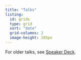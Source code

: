 ```yaml
---
title: "Talks"
listing:
  id: grids
  type: grid
  sort: "date"
  grid-columns: 2
  image-height: 285px
---
```


::: {#grids}
:::

For older talks, see [Speaker Deck](https://speakerdeck.com/carlislerainey/).



